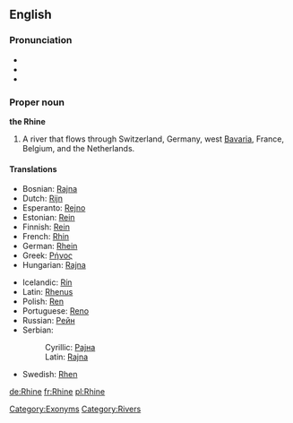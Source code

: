 ==English==
{{wikipedia}}

===Pronunciation===
*{{IPA|/raɪn/}}
*{{audio|en-us-Rhine.ogg|Audio (US)}}
*{{rhymes|aɪn}}

===Proper noun===
'''the Rhine'''

# A river that flows through Switzerland, Germany, west [[Bavaria]], France, Belgium, and the Netherlands.

====Translations====
{{trans-top}}
*Bosnian: [[Rajna]] {{f}}
*Dutch: [[Rijn]] {{m}}
*Esperanto: [[Rejno]]
*Estonian: [[Rein]]
*Finnish: [[Rein]]
*French: [[Rhin]] {{m}}
*German: [[Rhein]] {{m}}
*Greek: [[Ρήνος]]
*Hungarian: [[Rajna]]
{{trans-mid}}
*Icelandic: [[Rín]] {{f}}
*Latin: [[Rhenus]]
*Polish: [[Ren]]
*Portuguese: [[Reno]] {{m}}
*Russian: [[Рейн]]
*Serbian:
*:Cyrillic: [[Рајна]] {{f}}
*:Latin: [[Rajna#Serbian|Rajna]] {{f}}
*Swedish: [[Rhen]]
{{trans-bottom}}

[[Category:Exonyms]]
[[Category:Rivers]]

[[de:Rhine]]
[[fr:Rhine]]
[[pl:Rhine]]